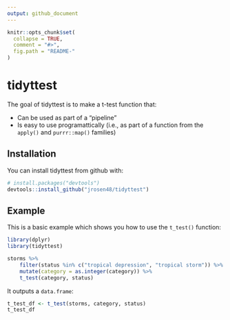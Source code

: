 ```yaml
---
output: github_document
---
```


<!-- README.md is generated from README.Rmd. Please edit that file -->

```r
knitr::opts_chunk$set(
  collapse = TRUE,
  comment = "#>",
  fig.path = "README-"
)
```

# tidyttest

The goal of tidyttest is to make a t-test function that:

- Can be used as part of a "pipeline"
- Is easy to use programattically (i.e., as part of a function from the `apply()` and `purrr::map()` families)

## Installation

You can install tidyttest from github with:

```r
# install.packages("devtools")
devtools::install_github("jrosen48/tidyttest")
```

## Example

This is a basic example which shows you how to use the `t_test()` function:

```r
library(dplyr)
library(tidyttest)

storms %>% 
    filter(status %in% c("tropical depression", "tropical storm")) %>% 
    mutate(category = as.integer(category)) %>% 
    t_test(category, status)
```

It outputs a `data.frame`:

```r
t_test_df <- t_test(storms, category, status)
t_test_df
```
